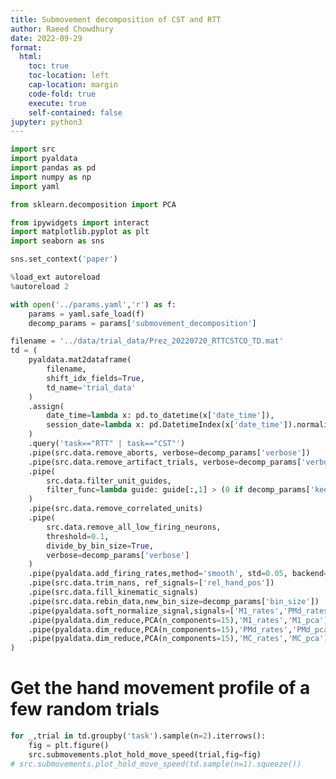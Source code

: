 ```yaml
---
title: Submovement decomposition of CST and RTT
author: Raeed Chowdhury
date: 2022-09-29
format:
  html:
    toc: true
    toc-location: left
    cap-location: margin
    code-fold: true
    execute: true
    self-contained: false
jupyter: python3
---
```


```python
import src
import pyaldata
import pandas as pd
import numpy as np
import yaml

from sklearn.decomposition import PCA

from ipywidgets import interact
import matplotlib.pyplot as plt
import seaborn as sns

sns.set_context('paper')

%load_ext autoreload
%autoreload 2

with open('../params.yaml','r') as f:
    params = yaml.safe_load(f)
    decomp_params = params['submovement_decomposition']

filename = '../data/trial_data/Prez_20220720_RTTCSTCO_TD.mat'
td = (
    pyaldata.mat2dataframe(
        filename,
        shift_idx_fields=True,
        td_name='trial_data'
    )
    .assign(
        date_time=lambda x: pd.to_datetime(x['date_time']),
        session_date=lambda x: pd.DatetimeIndex(x['date_time']).normalize()
    )
    .query('task=="RTT" | task=="CST"')
    .pipe(src.data.remove_aborts, verbose=decomp_params['verbose'])
    .pipe(src.data.remove_artifact_trials, verbose=decomp_params['verbose'])
    .pipe(
        src.data.filter_unit_guides,
        filter_func=lambda guide: guide[:,1] > (0 if decomp_params['keep_unsorted'] else 1)
    )
    .pipe(src.data.remove_correlated_units)
    .pipe(
        src.data.remove_all_low_firing_neurons,
        threshold=0.1,
        divide_by_bin_size=True,
        verbose=decomp_params['verbose']
    )
    .pipe(pyaldata.add_firing_rates,method='smooth', std=0.05, backend='convolve')
    .pipe(src.data.trim_nans, ref_signals=['rel_hand_pos'])
    .pipe(src.data.fill_kinematic_signals)
    .pipe(src.data.rebin_data,new_bin_size=decomp_params['bin_size'])
    .pipe(pyaldata.soft_normalize_signal,signals=['M1_rates','PMd_rates','MC_rates'])
    .pipe(pyaldata.dim_reduce,PCA(n_components=15),'M1_rates','M1_pca')
    .pipe(pyaldata.dim_reduce,PCA(n_components=15),'PMd_rates','PMd_pca')
    .pipe(pyaldata.dim_reduce,PCA(n_components=15),'MC_rates','MC_pca')
)
```

# Get the hand movement profile of a few random trials

```python
for _,trial in td.groupby('task').sample(n=2).iterrows():
    fig = plt.figure()
    src.submovements.plot_hold_move_speed(trial,fig=fig)
# src.submovements.plot_hold_move_speed(td.sample(n=1).squeeze())
```